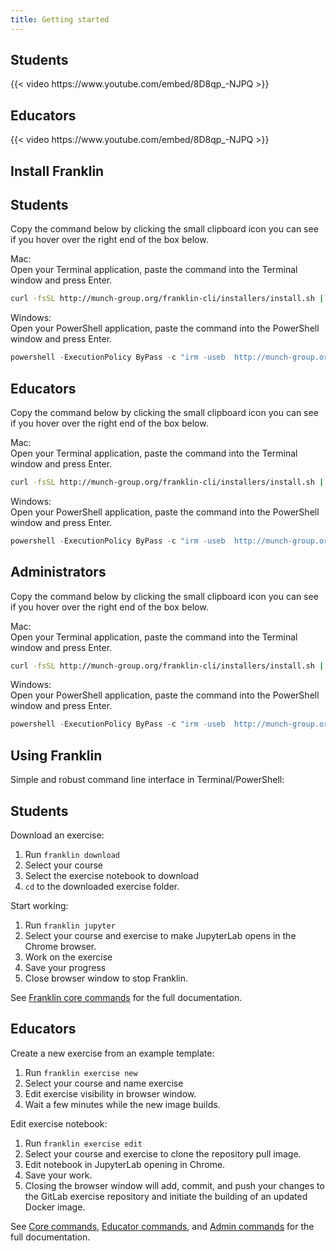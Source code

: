 ```yaml
---
title: Getting started
---
```


<link rel="stylesheet" href="https://cdn.jsdelivr.net/npm/bootstrap-icons@1.11.0/font/bootstrap-icons.css">


::: {.panel-tabset group="role"}

## <i class="bi bi-mortarboard-fill"></i> Students

{{< video https://www.youtube.com/embed/8D8qp_-NJPQ >}}

## <i class="bi bi-bank"></i> Educators

{{< video https://www.youtube.com/embed/8D8qp_-NJPQ >}}

:::

## Install Franklin

::: {.panel-tabset group="role"}

## <i class="bi bi-mortarboard-fill"></i> Students

Copy the command below by clicking the small clipboard icon you can see if you hover over the right end of the box below.

<i class="bi bi-apple"></i> Mac:  
Open your Terminal application, paste the command into the Terminal window and press Enter.

```bash
curl -fsSL http://munch-group.org/franklin-cli/installers/install.sh | bash -s -- --role student --yes --quiet
```

<i class="bi bi-windows"></i> Windows:  
Open your PowerShell application, paste the command into the PowerShell window and press Enter.

```powershell   
powershell -ExecutionPolicy ByPass -c "irm -useb  http://munch-group.org/franklin-cli/installers/install.ps1" > installer.ps1 ; Unblock-File -Path "installer.ps1" ; powershell -ExecutionPolicy ByPass -File "installer.ps1" -Force -Quiet
```

## <i class="bi bi-bank"></i> Educators

Copy the command below by clicking the small clipboard icon you can see if you hover over the right end of the box below.

<i class="bi bi-apple"></i> Mac:  
Open your Terminal application, paste the command into the Terminal window and press Enter.

```bash
curl -fsSL http://munch-group.org/franklin-cli/installers/install.sh | bash -s -- --role educator --yes --quiet
```

<i class="bi bi-windows"></i> Windows:  
Open your PowerShell application, paste the command into the PowerShell window and press Enter.

```powershell
powershell -ExecutionPolicy ByPass -c "irm -useb  http://munch-group.org/franklin-cli/installers/install.ps1" > franklin_installer.ps1 ; powershell -ExecutionPolicy ByPass -File "franklin_installer.ps1" -Yes -Quiet -Role "educator"
```

## <i class="bi bi-bank"></i> Administrators

Copy the command below by clicking the small clipboard icon you can see if you hover over the right end of the box below.

<i class="bi bi-apple"></i> Mac:  
Open your Terminal application, paste the command into the Terminal window and press Enter.

```bash
curl -fsSL http://munch-group.org/franklin-cli/installers/install.sh | bash -s -- --role administrator --yes --quiet
```

<i class="bi bi-windows"></i> Windows:  
Open your PowerShell application, paste the command into the PowerShell window and press Enter.

```powershell
powershell -ExecutionPolicy ByPass -c "irm -useb  http://munch-group.org/franklin-cli/installers/install.ps1" > franklin_installer.ps1 ; powershell -ExecutionPolicy ByPass -File "franklin_installer.ps1" -Yes -Quiet -Role "administrator"
```

:::


## Using Franklin

Simple and robust command line interface in Terminal/PowerShell:

::: {.panel-tabset group="role"}

## <i class="bi bi-mortarboard-fill"></i> Students

<i class="bi bi-terminal"></i> Download an exercise:

1. Run `franklin download`
2. Select your course
3. Select the exercise notebook to download
4. `cd` to the downloaded exercise folder.

<i class="bi bi-terminal"></i> Start working: 

1. Run `franklin jupyter`
2. Select your course and exercise to make JupyterLab opens in the Chrome browser.
3. Work on the exercise
4. Save your progress
5. Close browser window to stop Franklin.

See [Franklin core commands](commands_core.qmd) for the full documentation.

## <i class="bi bi-bank"></i> Educators

<i class="bi bi-terminal"></i> Create a new exercise from an example template:

1. Run `franklin exercise new`
2. Select your course and name exercise
3. Edit exercise visibility in browser window.
4. Wait a few minutes while the new image builds.

<i class="bi bi-terminal"></i> Edit exercise notebook:

1. Run `franklin exercise edit`
2. Select your course and exercise to clone the repository pull image.
3. Edit notebook in JupyterLab opening in Chrome.
4. Save your work.
5. Closing the browser window will add, commit, and push your changes to the GitLab exercise repository and initiate the building of an updated Docker image.

See [Core commands](commands_core.qmd), [Educator commands](commands_edu.qmd), and [Admin commands](commands_admin.qmd) for the full documentation.

:::


